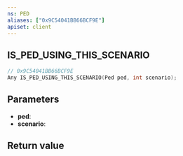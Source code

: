 ```yaml
---
ns: PED
aliases: ["0x9C54041BB66BCF9E"]
apiset: client
---
```

## IS_PED_USING_THIS_SCENARIO

```c
// 0x9C54041BB66BCF9E
Any IS_PED_USING_THIS_SCENARIO(Ped ped, int scenario);
```


## Parameters
* **ped**:
* **scenario**:

## Return value